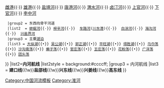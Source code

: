 {{navbox
|name   = 兴化水文
|title  = 兴化的[[河流]]与[[湖泊]]
|above = '''兴化水系属于[[淮河]]流域[[里下河水网]]'''
|titlestyle=background-color:#aff;
|group1 = [[河流]]与[[湖泊]]
|list1 =
{{Navbox subgroups
  |groupstyle = width:7.0em;
  |liststyle  = padding:0.25em 0; line-height:1.4em; <!--as above--> width:auto;
 
  |group1 = 南北向骨干河道   
  |list1  = [[串场河]]{{·}} [[幸福河]]{{·}}  [[雌港]]{{·}}  [[雄港]]{{·}} [[盐靖河]]{{·}}  [[唐港河]]{{·}}  [[渭水河]]{{·}} [[卤汀河]]{{·}}  [[上官河]]{{·}}  [[下官河]]{{·}} [[李中河]]
  |group2 = 东西向骨干河道
  |list2  = [[蚌蜒河]]{{·}} [[梓辛河]]{{·}}  [[车路河]]([[川东港]]){{·}}  [[白涂河]]{{·}} [[海沟河]]{{·}}  [[兴盐界河]] 
  |group3 = 主要[[湖泊]]
  |list3 = [[大纵湖]]{{•}} [[吴公湖]]{{•}} [[郭正湖]]{{•}} [[平旺湖]]{{•}} [[得胜湖]]{{•}} [[乌巾荡]]{{•}} [[沙沟南荡]]{{•}} [[癞子荡]]{{•}} [[官庄荡]]{{•}} [[王庄荡]]{{•}} [[花粉荡]]{{•}} [[广洋荡]]{{•}} [[团头荡]]
}}
|list2='''内河航线'''
|list2style = background:#ccccff;
|group3 = 内河航线
|list3 =  '''建口线'''{{!w}}'''盐邵线'''{{!w}}'''兴东线'''{{!w}}'''兴姜线'''{{!w}}'''高东线'''
}} <noinclude>
[[Category:中国河流模板]]
[[Category:淮河]]
</noinclude>